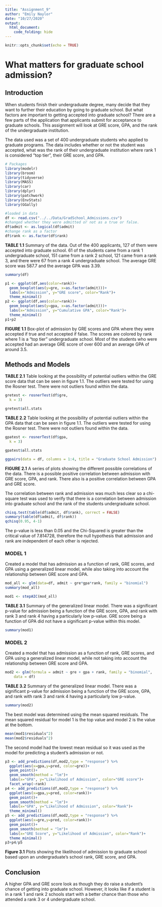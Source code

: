 ```yaml
---
title: "Assignment_9"
author: "Emily Naylor"
date: "10/27/2020"
output: 
  html_document:
    code_folding: hide
---
```


```r
knitr::opts_chunk$set(echo = TRUE)
```

# What matters for graduate school admission?


## Introduction

  When students finish their undergraduate degree, many decide that they want to further their education by going to graduate school. But what factors are important to getting accepted into graduate school?
There are a few parts of the application that applicants submit for acceptance to graduate schools. This assignment will look at GRE score, GPA, and the rank of the undergraduate institution. 

  The data used was a set of 400 undergraduate students who applied to graduate programs. The data includes whether or not the student was accepted, what was the rank of their undergraduate institution where rank 1 is considered "top tier", their GRE score, and GPA. 
```r
# Packages
library(modelr)
library(broom)
library(tidyverse)
library(MASS)
library(car)
library(dplyr)
library(patchwork)
library(EnvStats)
library(GGally)
```

```r
#loaded in data
df <- read.csv("../../Data/GradSchool_Admissions.csv")
#changed whether they were admitted or not as a true or false. 
df$admit <- as.logical(df$admit)
#change rank as a factor
df$rank <- as.factor(df$rank)
```

**TABLE 1.1**
  Summary of the data. Out of the 400 applicants, 127 of them were accepted into graduate school. 61 of the students came from a rank 1 undergraduate school, 151 came from a rank 2 school, 121 came from a rank 3, and there were 67 from a rank 4 undergraduate school. The average GRE score was 587.7 and the average GPA was 3.39. 
```r
summary(df)
```

```r
p1 <- ggplot(df,aes(color=rank))+
  geom_boxplot(aes(y=gre, x=as.factor(admit)))+
  labs(x="Admission", y="GRE score", color="Rank")+
  theme_minimal()
p2 <- ggplot(df,aes(color=rank))+
  geom_boxplot(aes(y=gpa, x=as.factor(admit)))+
  labs(x="Admission", y="Cumulative GPA", color="Rank")+
  theme_minimal()
p1+p2
```

**FIGURE 1.1**
Box-plot of admission by GRE scores and GPA where they were accepted if true and not accepted if false. The scores are colored by rank where 1 is a "top tier" undergraduate school. Most of the students who were accepted had an average GRE score of over 600 and an average GPA of around 3.5.

## Methods and Models

**TABLE 2.1**
  Table looking at the possibility of potential outliers within the GRE score data that can be seen in figure 1.1. The outliers were tested for using the Rosner test. There were not outliers found within the data. 
```r
gretest <- rosnerTest(df$gre,
  k = 3) 
```

```r
gretest$all.stats
```


**TABLE 2.2**
  Table looking at the possibility of potential outliers within the GPA data that can be seen in figure 1.1. The outliers were tested for using the Rosner test. There were not outliers found within the data. 
```r
gpatest <- rosnerTest(df$gpa,
  k = 3)
```

```r
gpatest$all.stats
```


```r
ggpairs(data = df, columns = 1:4, title = "Graduate School Admission")
```

**FIGURE 2.1**
A series of plots showing the different possible correlations of the data. There is a possible positive correlation between admission with GRE score, GPA, and rank. There also is a positive correlation between GPA and GRE score.


  The correlation between rank and admission was much less clear so a chi-square test was used to verify that there is a correlation between admission into graduate school and the rank of the students undergraduate school.
```r
chisq.test(table(df$admit, df$rank), correct = FALSE)
summary(table(df$admit, df$rank))
qchisq(0.95, 4-1)
```
  The p-value is less than 0.05 and the Chi-Squared is greater than the critical value of 7.814728, therefore the null hypothesis that admission and rank are independent of each other is rejected. 


### MODEL 1
  Created a model that has admission as a function of rank, GRE scores, and GPA using a generalized linear model, while also taking into account the relationship between GRE score and GPA.
```r
mod_all <- glm(data=df, admit ~ gre*gpa*rank, family = "binomial")
summary(mod_all)
```

```r
mod1 <- stepAIC(mod_all)
```

**TABLE 3.1**
  Summary of the generalized linear model. There was a significant p-value for admission being a function of the GRE score, GPA, and rank with rank 3 and rank 4 having a particularly low p-value. GRE score being a function of GPA did not have a significant p-value within this model. 
```r
summary(mod1)
```
### MODEL 2
  Created a model that has admission as a function of rank, GRE scores, and GPA using a generalized linear model, while not taking into account the relationship between GRE score and GPA.
```r
mod2 <- glm(formula = admit ~ gre + gpa + rank, family = "binomial", 
    data = df)
```

**TABLE 3.2**
  Summary of the generalized linear model. There was a significant p-value for admission being a function of the GRE score, GPA, and rank with rank 3 and rank 4 having a particularly low p-value.
```r
summary(mod2)
```

  The best model was determined using the mean squared residuals. The mean squared residual for model 1 is the top value and model 2 is the value at the bottom. 
```r
mean(mod1$residuals^2)
mean(mod2$residuals^2)
```
The second model had the lowest mean residual so it was used as the model for predicting a student's admission or not. 

```r
p3 <- add_predictions(df,mod2,type = "response") %>%
  ggplot(aes(x=gpa,y=pred, color=gre))+
  geom_point()+
  geom_smooth(method = "lm")+
  labs(x="GPA", y="Likelihood of Admission", color="GRE score")+
  facet_wrap(~rank)
p4 <- add_predictions(df,mod2,type = "response") %>%
  ggplot(aes(x=gpa,y=pred, color=rank))+
  geom_point()+
  geom_smooth(method = "lm")+
  labs(x="GPA", y="Likelihood of Admission", color="Rank")+
  theme_minimal()
p5 <- add_predictions(df,mod2,type = "response") %>%
  ggplot(aes(x=gre,y=pred, color=rank))+
  geom_point()+
  geom_smooth(method = "lm")+
  labs(x="GRE Score", y="Likelihood of Admission", color="Rank")+
  theme_minimal()
p3+p4/p5
```

**Figure 3.1**
  Plots showing the likelihood of admission to graduate school based upon an undergraduate's school rank, GRE score, and GPA. 

## Conclusion
  A higher GPA and GRE score look as though they do raise a student's chance of getting into graduate school. However, it looks like if a student is in a rank 1 and rank 2 schools start with a better chance than those who attended a rank 3 or 4 undergraduate school. 











